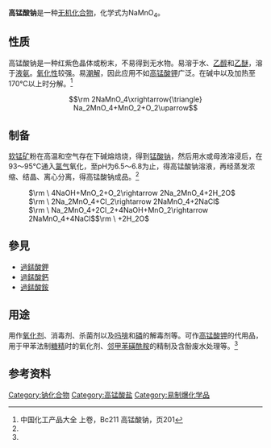 {{NoteTA
| T=zh-hans:高锰酸钠;zh-tw:過錳酸鈉
| 1=zh-hans:高锰酸;zh-tw:過錳酸
}}
{{chembox
| ImageFile = Sodium permanganate.svg
| ImageSize = 120px
| ImageFile1 = Potassium-perchlorate-unit-cell-3D-balls-perspective.png
| ImageSize1 = 180px
| ImageFile2 = Sodium permanganate solution.JPG
| ImageSize2 = 120px
| IUPACName = Sodium manganate(VII)
| OtherNames = 过锰酸钠
| Section1 = {{Chembox Identifiers
| CASNo = 10101-50-5
| CASNo_Ref = {{cascite|correct|CAS}}
|  PubChem  =  23673458
|  RTECS  =  SD6650000
|  SMILES  = 
  |  ChemSpiderID_Ref  = {{chemspidercite|correct|chemspider}}|  ChemSpiderID  =  23303
|  InChI  =  1/Mn.Na.4O/q;+1;;;;-1/rMnO4.Na/c2-1(3,4)5;/q-1;+1
|  InChIKey  =  WPWYHBSOACXYBB-NJUWVQTAAZ
|  StdInChI_Ref  = {{stdinchicite|correct|chemspider}}|  StdInChI  =  1S/Mn.Na.4O/q;+1;;;;-1
|  StdInChIKey_Ref  = {{stdinchicite|correct|chemspider}}|  StdInChIKey  =  WPWYHBSOACXYBB-UHFFFAOYSA-N
|  UNII_Ref  = {{fdacite|changed|FDA}}|  UNII  =  IZ5356R281
}}
| Section2 = {{Chembox Properties
| Formula = NaMnO<sub>4</sub>
| MolarMassOther = 141.9254 g/mol <br> 159.94 g/mol (一水合物)
| Density = 1.972 g/cm<sup>3</sup> (一水合物)
| Solubility = 900 g/L
  }}
| Section3 = {{Chembox Hazards
| MainHazards = 氧化性
| FlashPt = 不可燃
| Autoignition = 不可燃
  }}
}}

'''高锰酸钠'''是一种[[无机化合物|无机化合物]]，化学式为NaMnO<sub>4</sub>。

== 性质 ==
高锰酸钠是一种红紫色晶体或粉末，不易得到无水物。易溶于水、[[乙醇|乙醇]]和[[乙醚|乙醚]]，溶于[[液氨|液氨]]。[[氧化性|氧化性]]较强。易[[潮解|潮解]]，因此应用不如[[高锰酸钾|高锰酸钾]]广泛。在碱中以及加热至170°C以上时分解。<ref name="zghg">中国化工产品大全 上卷，Bc211 高锰酸钠，页201</ref>
:<math>\rm 2NaMnO_4\xrightarrow{\triangle} Na_2MnO_4+MnO_2+O_2\uparrow</math>

== 制备 ==

[[软锰矿|软锰矿]]粉在高温和空气存在下碱熔焙烧，得到[[锰酸钠|锰酸钠]]，然后用水或母液溶浸后，在93～95°C通入[[氯气|氯气]]氧化，至pH为6.5～6.8为止，得高锰酸钠溶液，再经蒸发浓缩、结晶、离心分离，得高锰酸钠成品。<ref name="zghg" />

: <math>\rm \ 4NaOH+MnO_2+O_2\rightarrow 2Na_2MnO_4+2H_2O</math>
: <math>\rm \ 2Na_2MnO_4+Cl_2\rightarrow 2NaMnO_4+2NaCl</math>
: <math>\rm \ Na_2MnO_4+2Cl_2+4NaOH+MnO_2\rightarrow 2NaMnO_4+4NaCl</math><math>\rm \ +2H_2O</math>

==參見==
*[[過錳酸鉀|過錳酸鉀]]
*[[過錳酸鈣|過錳酸鈣]]
*[[過錳酸銨|過錳酸銨]]

== 用途 ==

用作[[氧化剂|氧化剂]]、消毒剂、杀菌剂以及[[吗啡|吗啡]]和[[磷|磷]]的解毒剂等。可作[[高锰酸钾|高锰酸钾]]的代用品，用于甲苯法制[[糖精|糖精]]时的氧化剂、[[邻甲苯磺酰胺|邻甲苯磺酰胺]]的精制及含酚废水处理等。<ref name="zghg" />

== 参考资料 ==
{{reflist}}

{{錳化合物}}
{{钠化合物}}

[[Category:钠化合物|Category:钠化合物]]
[[Category:高锰酸盐|Category:高锰酸盐]]
[[Category:易制爆化学品|Category:易制爆化学品]]
